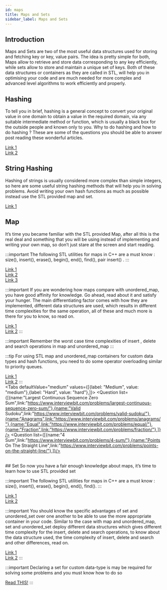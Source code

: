 ```yaml
---
id: maps
title: Maps and Sets
sidebar_label: Maps and Sets
---
```


## Introduction
Maps and Sets are two of the most useful data structures used for storing and fetching key or key, value pairs. The idea is pretty simple for both, Maps allow to retrieve and store data corresponding to any key efficiently,  while sets allow to store and maintain a unique set of keys. Both of these data structures or containers as they are called in STL, will help you in optimising your code and are much needed for more complex and advanced level algorithms to work efficiently and properly.


## Hashing
To tell you in brief, hashing is a general concept to convert your original value in one domain to obtain a value in the required domain,  via any suitable intermediate method or function, which is usually a black box for the outside people and known only to you. Why to do hashing and how to do hashing ? These are some of the questions you should be able to answer post reading these wonderful articles.

[Link 1](https://www.hackerearth.com/practice/data-structures/hash-tables/basics-of-hash-tables/tutorial/)<br/>
[Link 2](https://www.programiz.com/dsa/hash-table)


## String Hashing
Hashing of strings is usually considered more complex than simple integers, so here are some useful string hashing methods that will help you in solving problems. Avoid writing your own hash functions as much as possible instead use the STL provided map and set.

[Link 1](https://cp-algorithms.com/string/string-hashing.html)


## Map
It’s time you became familiar with the STL provided Map, after all this is the real deal and something that you will be using instead of implementing and writing your own map, so don’t just stare at the screen and start reading.

:::important
The following STL utilities for maps in C++ are a must know : size(), insert(), erase(), begin(), end(), find(), pair insert() .
:::

[Link 1](https://www.geeksforgeeks.org/map-associative-containers-the-c-standard-template-library-stl/)<br/>
[Link 2](https://www.geeksforgeeks.org/unordered_map-in-cpp-stl/)<br/>
[Link 3](https://www.geeksforgeeks.org/map-insert-in-c-stl/)

:::important
If you are wondering how maps compare with unordered_map, you have good affinity for knowledge. Go ahead, read about it and satisfy your hunger. The main differentiating factor comes with how they are implemented, different data structures are used, which results in different time complexities for the same operation, all of these and much more is there for you to know, so read on.

[Link 1](https://www.geeksforgeeks.org/map-vs-unordered_map-c/)<br/>
[Link 2](https://codeforces.com/blog/entry/21853)
:::


:::important
Remember the worst case time complexities of insert , delete and search operations in map and unordered_map
:::

:::tip
For using STL map and unordered_map containers for custom data types and hash functions, you need to do some operator overloading similar to priority queues.

[Link 1](https://www.techiedelight.com/use-custom-objects-keys-std-map-cpp/)<br/>
[Link 2](https://www.techiedelight.com/use-struct-key-std-unordered_map-cpp/)
:::
<br/>
<Tabs
	defaultValue="medium"
	values={[{label: "Medium", value: "medium"},{label: "Hard", value: "hard"},]}>
	<TabItem value="medium">
		<Question  list={[{name:"Largest Continuous Sequence Zero Sum",link:"https://www.interviewbit.com/problems/largest-continuous-sequence-zero-sum/"},{name:"Valid Sudoku",link:"https://www.interviewbit.com/problems/valid-sudoku/"},{name:"Anagrams",link:"https://www.interviewbit.com/problems/anagrams/"},{name:"Equal",link:"https://www.interviewbit.com/problems/equal/"},{name:"Fraction",link:"https://www.interviewbit.com/problems/fraction/"},]}/>
	</TabItem>
	<TabItem value="hard">
		<Question  list={[{name:"4 Sum",link:"https://www.interviewbit.com/problems/4-sum/"},{name:"Points On The Straight Line",link:"https://www.interviewbit.com/problems/points-on-the-straight-line/"},]}/>
	</TabItem>
	
</Tabs>
<br/>
## Set
So now you have a fair enough knowledge about maps, it’s time to learn how to use STL provided set

:::important 
The following STL utilities for maps in C++ are a must know : size(), insert(), erase(), begin(), end(), find().
:::

[Link 1](https://www.geeksforgeeks.org/set-in-cpp-stl/)<br/>
[Link 2](https://www.geeksforgeeks.org/unordered_set-in-cpp-stl/)

:::important
You should know the specific advantages of set and unordered_set over one another to be able to use the more appropriate container in your code. Similar to the case with map and unordered_map, set and unordered_set deploy different data structures which gives different time complexity for the insert, delete and search operations, to know about the data structure used, the time complexity of insert, delete and search and other differences, read on.

[Link 1](https://www.geeksforgeeks.org/set-vs-unordered_set-c-stl/)<br/>
[Link 2](https://stackoverflow.com/questions/1349734/why-would-anyone-use-set-instead-of-unordered-set)
:::

:::important
Declaring a set for custom data-type is may be required for solving some problems and you must know how to do so

[Read THIS!](https://www.geeksforgeeks.org/cpp-set-for-user-define-data-type/)
:::
